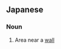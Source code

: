 ==Japanese==
{{ja-kanjitab|かべ|きわ|k2=ぎわ|yomi=kun}}

===Noun===
{{ja-noun|かべぎわ}}

# Area near a [[wall]]
#: {{ja-usex|壁際で立つ|かべぎわ で たつ|stand against the wall}}